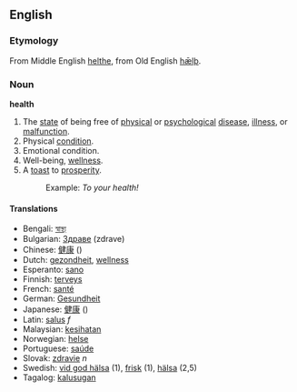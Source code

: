 ==English==
===Etymology===
From Middle English [[helthe]], from Old English [[hælþ|hǣlþ]].
=== Noun ===
'''health'''
# The [[state]] of being free of [[physical]] or [[psychological]] [[disease]], [[illness]], or [[malfunction]].
# Physical [[condition]].
# Emotional condition.
# Well-being, [[wellness]].
# A [[toast]] to [[prosperity]].
#: Example: ''To your health!''

====Translations====
*Bengali: [[স্বাস্থ্য]]
*Bulgarian: [[Здраве]] (zdrave)
*Chinese: [[健康]] ()
*Dutch: [[gezondheit]], [[wellness]]
*Esperanto: [[sano]]
*Finnish: [[terveys]]
*French: [[santé]]
*German: [[Gesundheit]]
*Japanese: [[健康]] ()
*Latin: [[salus]] ''f'' <!-- At least I think it is ''f'' -->
*Malaysian: [[kesihatan]]
*Norwegian: [[helse]]
*Portuguese: [[saúde]]
*Slovak: [[zdravie]] ''n''
*Swedish: [[vid god hälsa]] (1), [[frisk]] (1), [[hälsa]] (2,5)
*Tagalog: [[kalusugan]]

{{Wikipedia}}